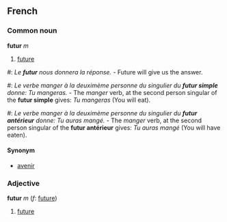 ==French==
===Common noun===
'''futur''' ''m''

# [[future]]

#: ''Le '''futur''' nous donnera la réponse.'' - Future will give us the answer.
#: ''Le verbe manger à la deuximème personne du singulier du '''futur simple''' donne: Tu mangeras.'' - The ''manger'' verb, at the second person singular of the '''futur simple''' gives: ''Tu mangeras'' (You will eat).
#: ''Le verbe manger à la deuximème personne du singulier du '''futur antérieur''' donne: Tu auras mangé.'' - The ''manger'' verb, at the second person singular of the '''futur antérieur''' gives: ''Tu auras mangé'' (You will have eaten).

====Synonym====
*[[avenir]]

===Adjective===
'''futur''' ''m'' (''f'': [[future]])

# [[future]]